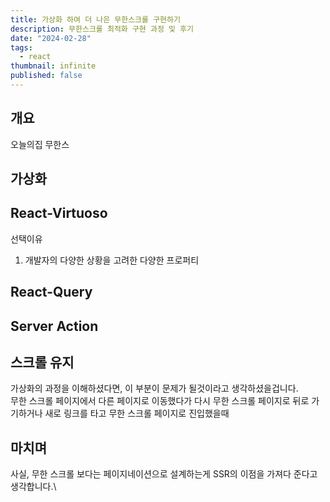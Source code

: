 ```yaml
---
title: 가상화 하여 더 나은 무한스크롤 구현하기
description: 무한스크롤 최적화 구현 과정 및 후기
date: "2024-02-28"
tags:
  - react
thumbnail: infinite
published: false
---
```


## 개요

오늘의집 무한스

## 가상화

## React-Virtuoso

선택이유

1. 개발자의 다양한 상황을 고려한 다양한 프로퍼티

## React-Query

## Server Action

## 스크롤 유지

가상화의 과정을 이해하셨다면, 이 부분이 문제가 될것이라고 생각하셨을겁니다.\
무한 스크롤 페이지에서 다른 페이지로 이동했다가 다시 무한 스크롤 페이지로 뒤로 가기하거나 새로 링크를 타고 무한 스크롤 페이지로 진입했을때

## 마치며

사실, 무한 스크롤 보다는 페이지네이션으로 설계하는게 SSR의 이점을 가져다 준다고 생각합니다.\
